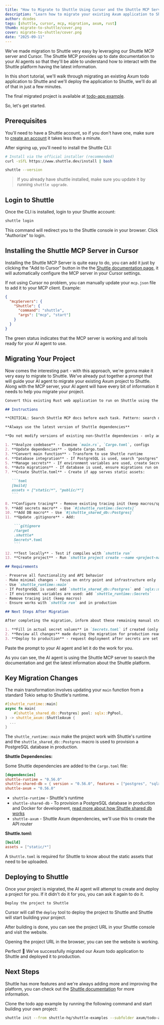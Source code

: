 ```yaml
---
title: "How to Migrate to Shuttle Using Cursor and the Shuttle MCP Server"
description: "Learn how to migrate your existing Axum application to Shuttle using Cursor and the Shuttle MCP server for seamless deployment."
author: dcodes
tags: [shuttle, cursor, mcp, migration, axum, rust]
thumb: migrate-to-shuttle/cover.png
cover: migrate-to-shuttle/cover.png
date: "2025-09-11"
---
```


We've made migration to Shuttle very easy by leveraging our Shuttle MCP server and Cursor. The Shuttle MCP provides up to date documentation to your AI agents so that they'll be able to understand how to interact with the Shuttle platform having the latest information.

In this short tutorial, we'll walk through migrating an existing Axum todo application to Shuttle and we'll deploy the application to Shuttle, we'll do all of that in just a few minutes.

The final migrated project is available at [todo-app example](https://github.com/shuttle-hq/shuttle-examples/tree/main/axum/todo-app).

So, let's get started.

## Prerequisites

You'll need to have a Shuttle account, so if you don't have one, make sure to [create an account](https://console.shuttle.dev) it takes less than a minute.

After signing up, you'll need to install the Shuttle CLI:

```bash
# Install via the official installer (recommended)
curl -sSfL https://www.shuttle.dev/install | bash

shuttle --version
```

> If you already have shuttle installed, make sure you update it by running `shuttle upgrade`.

## Login to Shuttle

Once the CLI is installed, login to your Shuttle account:

```bash
shuttle login
```

This command will redirect you to the Shuttle console in your browser. Click "Authorize" to login.

<CaptionedImage
  src="/images/blog/migrate-to-shuttle/authorize.png"
  alt="Shuttle Authorize Page"
  caption="Shuttle Authorize Page"
/>

## Installing the Shuttle MCP Server in Cursor

Installing the Shuttle MCP Server is quite easy to do, you can add it just by clicking the "Add to Cursor" button in the the [Shuttle documentation page](https://docs.shuttle.dev/integrations/mcp-server), it will automatically configure the MCP server in your Cursor settings.

<CaptionedImage
  src="/images/blog/migrate-to-shuttle/add-to-cursor.png"
  alt="Add to Cursor"
  caption="Add to Cursor"
/>

If not using Cursor no problem, you can manually update your `mcp.json` file to add it to your MCP client. Example:

```json
{
  "mcpServers": {
    "Shuttle": {
      "command": "shuttle",
      "args": ["mcp", "start"]
    }
  }
}
```

<CaptionedImage
  src="/images/blog/migrate-to-shuttle/verify-shuttle-mcp-working.png"
  alt="Verify Installation"
  caption="Verify Installation"
/>

The green status indicates that the MCP server is working and all tools ready for your AI agent to use.

## Migrating Your Project

Now comes the interesting part - with this approach, we're gonna make it very easy to migrate to Shuttle. We've already put together a prompt that will guide your AI agent to migrate your existing Axum project to Shuttle. Along with the MCP server, your AI agent will have every bit of information it needs to help you migrate your project.

````md
Convert this existing Rust web application to run on Shuttle using the platform's features:

## Instructions

**CRITICAL: Search Shuttle MCP docs before each task. Pattern: search docs → do task → search docs → do task**

**Always use the latest version of Shuttle dependencies**

**Do not modify versions of existing non-Shuttle dependencies - only add/update Shuttle-specific dependencies**

1. **Analyze codebase** - Examine `main.rs`, `Cargo.toml`, configs
2. **Update dependencies** - Update Cargo.toml
3. **Convert main function** - Transform to use Shuttle runtime
4. **Database integration** - If PostgreSQL is used, search "postgres" using the MCP, then migrate to Shuttle's managed Postgres
5. **Manage secrets** - If environment variables are used, create Secrets.toml with placeholder keys
6. **Auto migrations** - If database is used, ensure migrations run on startup
7. **Create Shuttle.toml** - Create if app serves static assets:

   ```toml
   [build]
   assets = ["static/*", "public/*"]
   ```

8. **Configure tracing** - Remove existing tracing init (keep macros/spans)
9. **Add secrets macro** - Use `#[shuttle_runtime::Secrets]`
10. **Add DB macro** - Use `#[shuttle_shared_db::Postgres]`
11. **Update .gitignore** - Add:

    ```gitignore
    /target
    .shuttle*
    Secrets*.toml
    ```

12. **Test locally** - Test if compiles with `shuttle run`
13. **Create project** - Run `shuttle project create --name <project-name>` and `shuttle project link --id <project_id>`

## Requirements

- Preserve all functionality and API behavior
- Make minimal changes - focus on entry point and infrastructure only
- Use `shuttle_runtime::main`
- If PostgreSQL is used: add `shuttle_shared_db::Postgres` and `sqlx::migrate!()`
- If environment variables are used: add `shuttle_runtime::Secrets`
- Remove tracing init (keep macros)
- Ensure works with `shuttle run` and in production

## Next Steps After Migration

After completing the migration, inform about these remaining manual steps:

1. **Fill in actual secret values** in `Secrets.toml` if created (only placeholders can be created)
2. **Review all changes** made during the migration for production readiness
3. **Deploy to production** - request deployment after secrets are set and changes are reviewed
````

Paste the prompt to your AI agent and let it do the work for you.

<CaptionedImage
  src="/images/blog/migrate-to-shuttle/shuttle-search-tool-call.png"
  alt="Shuttle search tool call"
  caption="Shuttle search tool call"
/>

As you can see, the AI agent is using the Shuttle MCP server to search the documentation and get the latest information about the Shuttle platform.

## Key Migration Changes

The main transformation involves updating your `main` function from a standard Tokio setup to Shuttle's runtime.

```rust
#[shuttle_runtime::main]
async fn main(
    #[shuttle_shared_db::Postgres] pool: sqlx::PgPool,
) -> shuttle_axum::ShuttleAxum {
  ...
}
```

The `shuttle_runtime::main` make the project work with Shuttle's runtime and the `shuttle_shared_db::Postgres` macro is used to provision a PostgreSQL database in production.

**Shuttle Dependencies:**

Some Shuttle dependencies are added to the `Cargo.toml` file:

```toml
[dependencies]
shuttle-runtime = "0.56.0"
shuttle-shared-db = { version = "0.56.0", features = ["postgres", "sqlx"] }
shuttle-axum = "0.56.0"
```

- `shuttle-runtime` - Shuttle's runtime
- `shuttle-shared-db` - To provision a PostgreSQL database in production and Docker for development, [read more about how Shuttle shared db works](https://docs.shuttle.dev/resources/shuttle-shared-db)
- `shuttle-axum` - Shuttle Axum dependencies, we'll use this to create the API router

**Shuttle.toml:**

```toml
[build]
assets = ["static/*"]
```

A `Shuttle.toml` is required for Shuttle to know about the static assets that need to be uploaded.

## Deploying to Shuttle

Once your project is migrated, the AI agent will attempt to create and deploy a project for you. If it didn't do it for you, you can ask it again to do it.

```text
Deploy the project to Shuttle
```

<CaptionedImage
  src="/images/blog/migrate-to-shuttle/deploy-shuttle.png"
  alt="Shuttle deploy"
  caption="Shuttle deploy"
/>

Cursor will call the `deploy` tool to deploy the project to Shuttle and Shuttle will start building your project.

<CaptionedImage
  src="/images/blog/migrate-to-shuttle/deployments.png"
  alt="Shuttle building"
  caption="Shuttle building"
/>

After building is done, you can see the project URL in your Shuttle console and visit the website.

<CaptionedImage
  src="/images/blog/migrate-to-shuttle/shuttle-console-url.png"
  alt="Shuttle console"
  caption="Shuttle console"
/>

Opening the project URL in the browser, you can see the website is working.

<CaptionedImage
  src="/images/blog/migrate-to-shuttle/todo-app-hosted-working.png"
  alt="Todo app hosted working"
  caption="Todo app hosted"
/>

Perfect! 🎉 We've successfully migrated our Axum todo application to Shuttle and deployed it to production.

## Next Steps

Shuttle has more features and we're always adding more and improving the platform, you can check out the [Shuttle documentation](https://docs.shuttle.dev) for more information.

Clone the todo app example by running the following command and start building your own project:

```bash
shuttle init --from shuttle-hq/shuttle-examples --subfolder axum/todo-app
```

<DiscordCTA />
